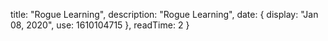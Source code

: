 
  title: "Rogue Learning",
  description: "Rogue Learning",
  date: {
    display: "Jan 08, 2020",
    use: 1610104715
  },
  readTime: 2 
}


<!-- Last week, I was watching this video by R.C. Walden and immediately felt how much I can relate with it. -->